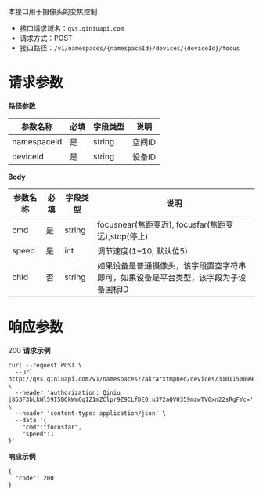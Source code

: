 本接口用于摄像头的变焦控制

* 接口请求域名：`qvs.qiniuapi.com`
* 请求方式：POST
* 接口路径：`/v1/namespaces/{namespaceId}/devices/{deviceId}/focus`

# **请求参数**
**路径参数**

|参数名称|必填|字段类型|说明|
|---|---|---|---|
|namespaceId|是|string|空间ID
|deviceId|是|string|设备ID

**Body**

|参数名称|必填|字段类型|说明|
|---|---|---|---|
|cmd|是|string|focusnear(焦距变近), focusfar(焦距变远),stop(停止)|
|speed|是|int|调节速度(1~10, 默认位5)
|chId|否|string|如果设备是普通摄像头，该字段置空字符串即可，如果设备是平台类型，该字段为子设备国标ID

# **响应参数**
200
**请求示例**

```
curl --request POST \
  --url http://qvs.qiniuapi.com/v1/namespaces/2akrarxtmpned/devices/31011500991320000137/focus \
  --header 'authorization: Qiniu j853F3bLkWl59I5BOkWm6q1Z1mZClpr9Z9CLfDE0:u372aQV0359mzwTVGxn22sRgFYc=' \
  --header 'content-type: application/json' \
  --data '{
	"cmd":"focusfar",
	"speed":1
}'
```
**响应示例**

```
{
  "code": 200
}
```